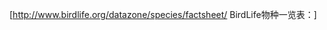 [http://www.birdlife.org/datazone/species/factsheet/{{{1}}} BirdLife物种一览表：''{{{2}}}'']<noinclude>
{{documentation}}
</noinclude>